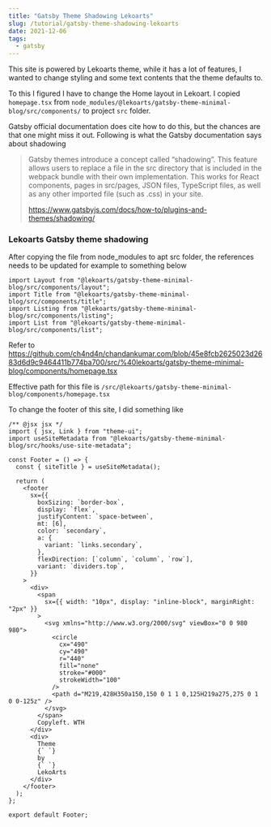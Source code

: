 ```yaml
---
title: "Gatsby Theme Shadowing Lekoarts"
slug: /tutorial/gatsby-theme-shadowing-lekoarts
date: 2021-12-06
tags:
  - gatsby
---
```


This site is powered by Lekoarts theme, while it has a lot of features, I wanted
to change styling and some text contents that the theme defaults to.

To this I figured I have to change the Home layout in Lekoart.
I copied `homepage.tsx` from `node_modules/@lekoarts/gatsby-theme-minimal-blog/src/components/` to
project `src` folder.

Gatsby official documentation does cite how to do this, but the chances are that one might
miss it out. Following is what the Gatsby documentation says about shadowing

> Gatsby themes introduce a concept called “shadowing”. This feature allows users to
> replace a file in the src directory that is included in the webpack bundle with their
> own implementation. This works for React components, pages in src/pages, JSON files,
> TypeScript files, as well as any other imported file (such as .css) in your site.
>
> https://www.gatsbyjs.com/docs/how-to/plugins-and-themes/shadowing/

### Lekoarts Gatsby theme shadowing

After copying the file from node_modules to apt src folder, the references needs to be updated
for example to something below

```tsx:title=homepage.tsx
import Layout from "@lekoarts/gatsby-theme-minimal-blog/src/components/layout";
import Title from "@lekoarts/gatsby-theme-minimal-blog/src/components/title";
import Listing from "@lekoarts/gatsby-theme-minimal-blog/src/components/listing";
import List from "@lekoarts/gatsby-theme-minimal-blog/src/components/list";
```

Refer to https://github.com/ch4nd4n/chandankumar.com/blob/45e8fcb2625023d2683d6d9c9464411b774ba700/src/%40lekoarts/gatsby-theme-minimal-blog/components/homepage.tsx

Effective path for this file is `/src/@lekoarts/gatsby-theme-minimal-blog/components/homepage.tsx`

To change the footer of this site, I did something like

```tsx:title=footer.tsx
/** @jsx jsx */
import { jsx, Link } from "theme-ui";
import useSiteMetadata from "@lekoarts/gatsby-theme-minimal-blog/src/hooks/use-site-metadata";

const Footer = () => {
  const { siteTitle } = useSiteMetadata();

  return (
    <footer
      sx={{
        boxSizing: `border-box`,
        display: `flex`,
        justifyContent: `space-between`,
        mt: [6],
        color: `secondary`,
        a: {
          variant: `links.secondary`,
        },
        flexDirection: [`column`, `column`, `row`],
        variant: `dividers.top`,
      }}
    >
      <div>
        <span
          sx={{ width: "10px", display: "inline-block", marginRight: "2px" }}
        >
          <svg xmlns="http://www.w3.org/2000/svg" viewBox="0 0 980 980">
            <circle
              cx="490"
              cy="490"
              r="440"
              fill="none"
              stroke="#000"
              strokeWidth="100"
            />
            <path d="M219,428H350a150,150 0 1 1 0,125H219a275,275 0 1 0 0-125z" />
          </svg>
        </span>
        Copyleft. WTH
      </div>
      <div>
        Theme
        {` `}
        by
        {` `}
        LekoArts
      </div>
    </footer>
  );
};

export default Footer;
```
